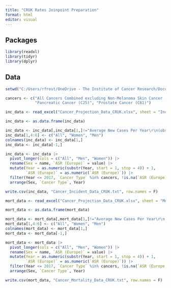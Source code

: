 ```yaml
---
title: "CRUK Rates Joinpoint Preparation"
format: html
editor: visual
---
```


## Packages

```r
library(readxl)
library(tidyr)
library(dplyr)
```

## Data

```r
setwd("C:/Users/rfrost/OneDrive - The Institute of Cancer Research/Documents/UK-cancer-trends/Data")

cancers <- c("All Cancers Combined excluding Non-Melanoma Skin Cancer (C00-C97 (excl. C44))", "All Cancers Combined (C00-C97)", "Bowel Cancer (C18-C20)", "Breast Cancer (C50)", "Lung Cancer (C33-C34)", "Oesophageal Cancer (C15)",
             "Pancreatic Cancer (C25)", "Prostate Cancer (C61)")

inc_data <- read_excel("Cancer_Projection_Data_CRUK.xlsx", sheet = "Incidence")

inc_data <- as.data.frame(inc_data)

inc_data <- inc_data[,inc_data[1,]!="Average New Cases Per Year\r\n(observed to 2016-2018; projected from 2019-2021)"]
inc_data[1,4:6] <- c("All", "Women", "Men")
colnames(inc_data) <- inc_data[1,]
inc_data <- inc_data[-1,]

inc_data <- inc_data |>
  pivot_longer(cols = c("All", "Men", "Women")) |>
  rename(Sex = name, `ASR (Europe)` = value) |>
  mutate(Year = as.numeric(substr(Year, start = 1, stop = 4)) + 1,
         `ASR (Europe)` = as.numeric(`ASR (Europe)`)) |>
  filter(Year <= 2017, `Cancer Type` %in% cancers, !is.na(`ASR (Europe)`)) |>
  arrange(Sex, `Cancer Type`, Year)

write.csv(inc_data, "Cancer_Incident_Data_CRUK.txt", row.names = F)

mort_data <- read_excel("Cancer_Projection_Data_CRUK.xlsx", sheet = "Mortality")

mort_data <- as.data.frame(mort_data)

mort_data <- mort_data[,mort_data[1,]!="Average New Cases Per Year\r\n(observed to 2016-2018; projected from 2019-2021)"]
mort_data[1,4:6] <- c("All", "Women", "Men")
colnames(mort_data) <- mort_data[1,]
mort_data <- mort_data[-1,]

mort_data <- mort_data |>
  pivot_longer(cols = c("All", "Men", "Women")) |>
  rename(Sex = name, `ASR (Europe)` = value) |>
  mutate(Year = as.numeric(substr(Year, start = 1, stop = 4)) + 1,
         `ASR (Europe)` = as.numeric(`ASR (Europe)`)) |>
  filter(Year <= 2017, `Cancer Type` %in% cancers, !is.na(`ASR (Europe)`)) |>
  arrange(Sex, `Cancer Type`, Year)

write.csv(mort_data, "Cancer_Mortality_Data_CRUK.txt", row.names = F)

```
